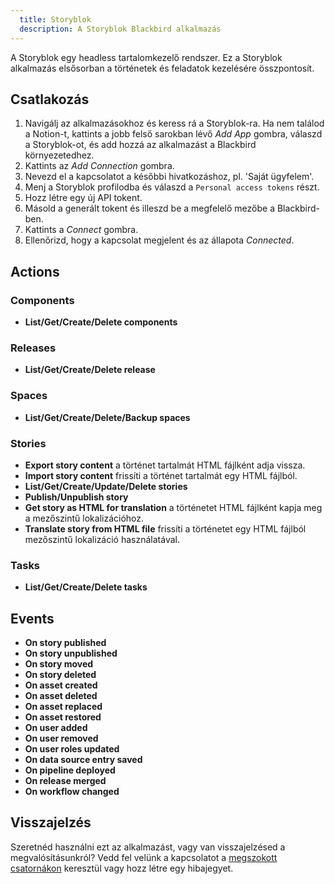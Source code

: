 ```yaml
---
  title: Storyblok
  description: A Storyblok Blackbird alkalmazás
---
```


<LinkCard title="Megtekintés a Github-on" target="_blank" href="https://github.com/bb-io/Storyblok" icon="github" />
 
  
A Storyblok egy headless tartalomkezelő rendszer. Ez a Storyblok alkalmazás elsősorban a történetek és feladatok kezelésére összpontosít.  

## Csatlakozás  
  
1. Navigálj az alkalmazásokhoz és keress rá a Storyblok-ra. Ha nem találod a Notion-t, kattints a jobb felső sarokban lévő _Add App_ gombra, válaszd a Storyblok-ot, és add hozzá az alkalmazást a Blackbird környezetedhez.  
2. Kattints az _Add Connection_ gombra.  
3. Nevezd el a kapcsolatot a későbbi hivatkozáshoz, pl. 'Saját ügyfelem'.  
4. Menj a Storyblok profilodba és válaszd a `Personal access tokens` részt.
5. Hozz létre egy új API tokent.
7. Másold a generált tokent és illeszd be a megfelelő mezőbe a Blackbird-ben.
8. Kattints a _Connect_ gombra.  
9. Ellenőrizd, hogy a kapcsolat megjelent és az állapota _Connected_.  
  
## Actions  
 
### Components

- **List/Get/Create/Delete components**

### Releases

- **List/Get/Create/Delete release**

### Spaces

- **List/Get/Create/Delete/Backup spaces**

### Stories

- **Export story content** a történet tartalmát HTML fájlként adja vissza.
- **Import story content** frissíti a történet tartalmát egy HTML fájlból.
- **List/Get/Create/Update/Delete stories**
- **Publish/Unpublish story**
- **Get story as HTML for translation** a történetet HTML fájlként kapja meg a mezőszintű lokalizációhoz.
- **Translate story from HTML file** frissíti a történetet egy HTML fájlból mezőszintű lokalizáció használatával.

### Tasks

- **List/Get/Create/Delete tasks**

## Events

- **On story published**
- **On story unpublished**
- **On story moved**
- **On story deleted**
- **On asset created**
- **On asset deleted**
- **On asset replaced**
- **On asset restored**
- **On user added**
- **On user removed**
- **On user roles updated**
- **On data source entry saved**
- **On pipeline deployed**
- **On release merged**
- **On workflow changed**
  
## Visszajelzés  
  
Szeretnéd használni ezt az alkalmazást, vagy van visszajelzésed a megvalósításunkról? Vedd fel velünk a kapcsolatot a [megszokott csatornákon](https://www.blackbird.io/) keresztül vagy hozz létre egy hibajegyet.